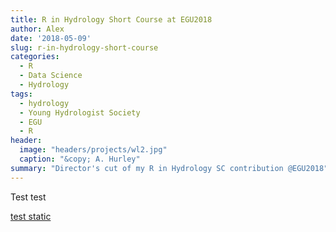 ```yaml
---
title: R in Hydrology Short Course at EGU2018
author: Alex
date: '2018-05-09'
slug: r-in-hydrology-short-course
categories:
  - R
  - Data Science
  - Hydrology
tags:
  - hydrology
  - Young Hydrologist Society
  - EGU
  - R
header:
  image: "headers/projects/wl2.jpg"
  caption: "&copy; A. Hurley"
summary: "Director's cut of my R in Hydrology SC contribution @EGU2018"
---
```


Test test




[test static](files/ext_rmd/egu_rhydro_sc/01_rHydro_AGLHurley_proc-mod-viz.html)